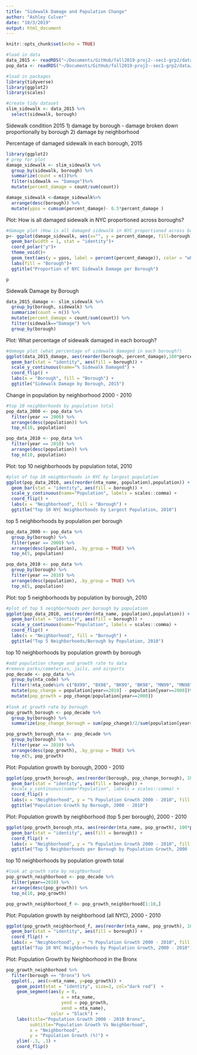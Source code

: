 ```yaml
---
title: "Sidewalk Damage and Population Change"
author: "Ashley Culver"
date: "10/3/2019"
output: html_document
---
```


```r
knitr::opts_chunk$set(echo = TRUE)
```

```r
#load in data
data_2015 <- readRDS("~/Documents/GitHub/fall2019-proj2--sec1-grp2/data/data_2015.rds")
pop_data <- readRDS("~/Documents/GitHub/fall2019-proj2--sec1-grp2/data/population.rds")
```

```r
#load in packages
library(tidyverse)
library(ggplot2)
library(scales)

#create tidy dataset
slim_sidewalk <- data_2015 %>% 
  select(sidewalk, borough)
```
Sidewalk condition 2015
1) damage by borough
- damage broken down proportionally by borough
2) damage by neighborhood

Percentage of damaged sidewalk in each borough, 2015
```r
library(ggplot2)
# prep for plot
damage_sidewalk <- slim_sidewalk %>%
  group_by(sidewalk, borough) %>% 
  summarize(count = n())%>%
  filter(sidewalk == "Damage")%>%
  mutate(percent_damage = count/sum(count))

damage_sidewalk <-damage_sidewalk%>% 
  arrange(desc(borough)) %>%
  mutate(ypos = cumsum(percent_damage)- 0.5*percent_damage )
```

Plot: How is all damaged sidewalk in NYC proportioned across boroughs?
```r
#damage plot (How is all damaged sidewalk in NYC proportioned across boroughs?)
p<- ggplot(damage_sidewalk, aes(x="", y = percent_damage, fill=borough))+
  geom_bar(width = 1, stat = "identity")+
  coord_polar("y")+
  theme_void()+
  geom_text(aes(y = ypos, label = percent(percent_damage)), color = "white")+
  labs(fill = "Borough")+
  ggtitle("Proportion of NYC Sidewalk Damage per Borough")

p
```

Sidewalk Damage by Borough
```r
data_2015_damage <- slim_sidewalk %>% 
  group_by(borough, sidewalk) %>% 
  summarize(count = n()) %>%
  mutate(percent_damage = count/sum(count)) %>%
  filter(sidewalk=="Damage") %>%
  group_by(borough)
```

Plot: What percentage of sidewalk damaged in each borough?
```r
#damage plot (what percentage of sidewalk damaged in each borough?)
ggplot(data_2015_damage, aes(reorder(borough, percent_damage),100*percent_damage)) +
  geom_bar(stat = "identity", aes(fill = borough)) +
  scale_y_continuous(name="% Sidewalk Damaged") +
  coord_flip() +
  labs(x = "Borough", fill = "Borough") + 
  ggtitle("Sidewalk Damage by Borough, 2015")
```
Change in population by neighborhood 2000 - 2010
```r
#top 10 neighborhoods by population total
pop_data_2000 <- pop_data %>%
  filter(year == 2000) %>%
  arrange(desc(population)) %>%
  top_n(10, population)

pop_data_2010 <- pop_data %>%
  filter(year == 2010) %>%
  arrange(desc(population)) %>%
  top_n(10, population)

```

Plot: top 10 neighborhoods by population total, 2010
```r
#plot of top 10 neighborhoods in NYC by largest population
ggplot(pop_data_2010, aes(reorder(nta_name, population),population)) +
  geom_bar(stat = "identity", aes(fill = borough)) +
  scale_y_continuous(name="Population", labels = scales::comma) +
  coord_flip() +
  labs(x = "Neighborhood", fill = "Borough") + 
  ggtitle("Top 10 NYC Neighborhoods by Largest Population, 2010")
```

top 5 neighborhoods by population per borough
```r
pop_data_2000 <- pop_data %>%
  group_by(borough) %>%
  filter(year == 2000) %>%
  arrange(desc(population), .by_group = TRUE) %>%
  top_n(5, population)

pop_data_2010 <- pop_data %>%
  group_by(borough) %>%
  filter(year == 2010) %>%
  arrange(desc(population), .by_group = TRUE) %>%
  top_n(5, population)
```

Plot: top 5 neighborhoods by population by borough, 2010
```r
#plot of top 5 neighborhoods per borough by population
ggplot(pop_data_2010, aes(reorder(nta_name, population),population)) +
  geom_bar(stat = "identity", aes(fill = borough)) +
  scale_y_continuous(name="Population", labels = scales::comma) +
  coord_flip() + 
  labs(x = "Neighborhood", fill = "Borough") + 
  ggtitle("Top 5 Neighborhoods/Borough by Population, 2010")
```

top 10 neighborhoods by population growth by borough
```r
#add population change and growth rate to data
#remove parks/cemeteries, jails, and airports
pop_decade <- pop_data %>%
  group_by(nta_code) %>%
  filter(!nta_code%in% c("BX99", "BX98", "BK99", "BK98", "MN99", "MN98", "QN99", "QN98", "SI99", "SI98")) %>%
  mutate(pop_change = population[year==2010] - population[year==2000])%>%
  mutate(pop_growth = pop_change/population[year==2000]) 
   
#look at growth rate by borough
pop_growth_borough <- pop_decade %>%
  group_by(borough) %>%
  summarize(pop_change_borough = sum(pop_change)/2/sum(population[year==2000]))

pop_growth_borough_nta <- pop_decade %>%
  group_by(borough) %>%
  filter(year == 2010) %>%
  arrange(desc(pop_growth), .by_group = TRUE) %>%
  top_n(5, pop_growth)

```

Plot: Population growth by borough, 2000 - 2010
```r
ggplot(pop_growth_borough, aes(reorder(borough, pop_change_borough), 100*pop_change_borough)) +
  geom_bar(stat = "identity", aes(fill = borough)) +
  #scale_y_continuous(name="Population", labels = scales::comma) +
  coord_flip() + 
  labs(x = "Neighborhood", y = "% Population Growth 2000 - 2010", fill = "Borough") + 
  ggtitle("Population Growth by Borough, 2000 - 2010")

```

Plot: Population growth by neighborhood (top 5 per borough), 2000 - 2010
```r
ggplot(pop_growth_borough_nta, aes(reorder(nta_name, pop_growth), 100*pop_growth)) +
  geom_bar(stat = "identity", aes(fill = borough)) +
  coord_flip() + 
  labs(x = "Neighborhood", y = "% Population Growth 2000 - 2010", fill = "Borough") + 
  ggtitle("Top 5 Neighborhoods per Borough by Population Growth, 2000 - 2010")
```

top 10 neighborhoods by population growth total
```r
#look at growth rate by neighborhood
pop_growth_neighborhood <- pop_decade %>%
  filter(year==2010) %>%
  arrange(desc(pop_growth)) %>%
  top_n(10, pop_growth)

pop_growth_neighborhood_f <- pop_growth_neighborhood[1:10,]
```

Plot: Population growth by neighborhood (all NYC), 2000 - 2010
```r
ggplot(pop_growth_neighborhood_f, aes(reorder(nta_name, pop_growth), 100*pop_growth)) +
  geom_bar(stat = "identity", aes(fill = borough)) +
  coord_flip() + 
  labs(x = "Neighborhood", y = "% Population Growth 2000 - 2010", fill = "Borough") + 
  ggtitle("Top 10 NYC Neighborhoods by Population Growth, 2000 - 2010")
```
Plot: Population Growth by Neighborhood in the Bronx
```r
pop_growth_neighborhood %>%
  filter(borough == "Bronx") %>%
  ggplot(., aes(x=nta_name, y=pop_growth)) + 
    geom_point(stat = "identity", size=3, col="dark red")  +
    geom_segment(aes(y = 0, 
                     x = nta_name, 
                     yend = pop_growth, 
                     xend = nta_name), 
                 color = "black") +
    labs(title="Population Growth 2000 - 2010 Bronx", 
         subtitle="Population Growth Vs Neighborhood",
         x = "Neighborhood",
         y = "Population Growth (%)") + 
    ylim(-.3, .3) +
    coord_flip()
```
